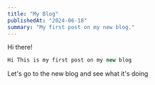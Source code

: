 ```yaml
---
title: "My Blog"
publishedAt: "2024-06-18"
summary: "My first post on my new blog."
---
```


Hi there!

```jsx
Hi This is my first post on my new blog
```

Let's go to the new blog and see what it's doing
